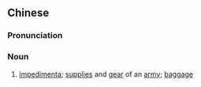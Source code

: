 {{also|辎重}}
==Chinese==
{{zh-forms|s=辎重}}

===Pronunciation===
{{zh-pron
|m=zīzhòng
|c=zi1 zung6
|mn=qz:chir-tióng/xm:chu-tióng/zz:chu-tiáng
|cat=n
}}

===Noun===
{{zh-noun}}

# {{lb|zh|military}} [[impedimenta]]; [[supplies]] and [[gear]] of an [[army]]; [[baggage]]